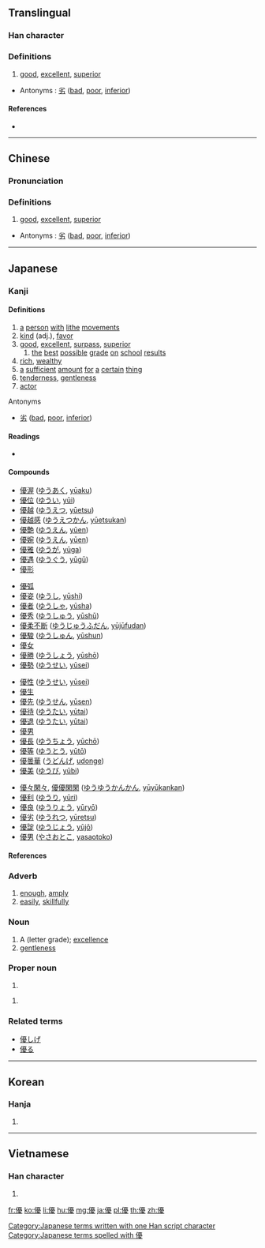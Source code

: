 {{also|优}}
==Translingual==

===Han character===
{{Han char|rn=9|rad=人|as=15|sn=17|four=21247|canj=OMBE|ids=⿰亻憂}}

===Definitions===
# [[good]], [[excellent]], [[superior]]

* Antonyms : [[劣]] ([[bad]], [[poor]], [[inferior]])

====References====
* {{Han ref|kx=0120.280|dkj=01261|dj=0254.260|hdz=10233.040|uh=512A|ud=20778|bh=C075|bd=49269}}

----

==Chinese==
{{zh-forms|s=优}}

===Pronunciation===
{{zh-pron
|m=yōu
|c=jau1
|mc=y
|oc=y
|ma=Zh-you.ogg
|cat=a,n
}}

===Definitions===
# [[good]], [[excellent]], [[superior]]

* Antonyms : [[劣]] ([[bad]], [[poor]], [[inferior]])

----

==Japanese==

===Kanji===
{{ja-kanji|grade=6|rs=人15}}

====Definitions====
# [[a]] [[person]] [[with]] [[lithe]] [[movements]]
# [[kind]] (adj.), [[favor]]
# [[good]], [[excellent]], [[surpass]], [[superior]]
## [[the]] [[best]] [[possible]] [[grade]] [[on]] [[school]] [[results]]
# [[rich]], [[wealthy]]
# [[a]] [[sufficient]] [[amount]] [[for]] [[a]] [[certain]] [[thing]]
# [[tenderness]], [[gentleness]]
# [[actor]]

; Antonyms
* {{sense|good, excellent, superior}} [[劣]] ([[bad]], [[poor]], [[inferior]])

====Readings====
* {{ja-readings|kanon=[[ゆう]] ([[yū]])|goon=[[う]] ([[u]])|kun=[[やさしい]] ([[yasashii]]), [[すぐれる]] ([[sugureru]]), [[ゆたか]] (yutaka), [[ゆうに]] (yūni), [[わざおぎ]] ([[wazaogi]])|nadzuke=[[かつ]] (katsu), [[ひろ]] (hiro), [[まさ]] (masa), [[まさる]] (masaru), [[ゆたか]] (yutaka)}}

====Compounds====
{{top4}}
* [[優渥]] ([[ゆうあく]], [[yūaku]])
* [[優位]] ([[ゆうい]], [[yūi]])
* [[優越]] ([[ゆうえつ]], [[yūetsu]])
* [[優越感]] ([[ゆうえつかん]], [[yūetsukan]])
* [[優艶]] ([[ゆうえん]], [[yūen]])
* [[優婉]] ([[ゆうえん]], [[yūen]])
* [[優雅]] ([[ゆうが]], [[yūga]])
* [[優遇]] ([[ゆうぐう]], [[yūgū]])
* [[優形]]
{{mid4}}
* [[優弧]]
* [[優姿]] ([[ゆうし]], [[yūshi]])
* [[優者]] ([[ゆうしゃ]], [[yūsha]])
* [[優秀]] ([[ゆうしゅう]], [[yūshū]])
* [[優柔不断]] ([[ゆうじゅうふだん]], [[yūjūfudan]])
* [[優駿]] ([[ゆうしゅん]], [[yūshun]])
* [[優女]]
* [[優勝]] ([[ゆうしょう]], [[yūshō]])
* [[優勢]] ([[ゆうせい]], [[yūsei]])
{{mid4}}
* [[優性]] ([[ゆうせい]], [[yūsei]])
* [[優生]]
* [[優先]] ([[ゆうせん]], [[yūsen]])
* [[優待]] ([[ゆうたい]], [[yūtai]])
* [[優退]] ([[ゆうたい]], [[yūtai]])
* [[優男]]
* [[優長]] ([[ゆうちょう]], [[yūchō]])
* [[優等]] ([[ゆうとう]], [[yūtō]])
* [[優曇華]] ([[うどんげ]], [[udonge]])
* [[優美]] ([[ゆうび]], [[yūbi]])
{{mid4}}
* [[優々閑々]], [[優優閑閑]] ([[ゆうゆうかんかん]], [[yūyūkankan]])
* [[優利]] ([[ゆうり]], [[yūri]])
* [[優良]] ([[ゆうりょう]], [[yūryō]])
* [[優劣]] ([[ゆうれつ]], [[yūretsu]])
* [[優諚]] ([[ゆうじょう]], [[yūjō]])
* [[優男]] ([[やさおとこ]], [[yasaotoko]])
{{bottom}}

====References====
{{ja-kref
|ku=4505
|shift=9744
|jis=4D25
|euc=CDA5
|skip=1-2-15
|freq=334
|nelson=564
|newnelson=334
|halpern=177
|kld=130
|heisig=993
|tuttle=2a15.1
}}

===Adverb===
{{ja-pos|k|adverb|hira=ゆう|rom=yū}}

# [[enough]], [[amply]]
# [[easily]], [[skillfully]]

===Noun===
{{ja-noun|k|hira=ゆう|rom=yū}}

# A (letter grade); [[excellence]]
# [[gentleness]]

===Proper noun===
{{ja-pos|k|proper|hira=まさる|rom=Masaru}}

# {{given name|male|lang=ja|sort=まさる}}

{{ja-pos|k|proper|hira=ゆう|rom=Yū}}

# {{given name|female|lang=ja|sort=ゆう}}

===Related terms===
* [[優しげ]]
* [[優る]]

[[Category:Japanese terms written with one Han script character]]
[[Category:Japanese terms spelled with 優]]

----

==Korean==

===Hanja===
{{ko-hanja|hangeul=우|rv=u|mr=u}}

# {{defn|lang=ko|sort=人15}}

----

==Vietnamese==

===Han character===
{{vi-hantu|[[ưu]]|rs=人15}}

# {{defn|lang=vi|sort=人15}}

[[fr:優]]
[[ko:優]]
[[li:優]]
[[hu:優]]
[[mg:優]]
[[ja:優]]
[[pl:優]]
[[th:優]]
[[zh:優]]
